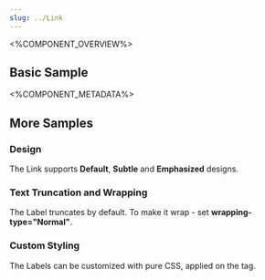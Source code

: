 ```yaml
---
slug: ../Link
---
```



<%COMPONENT_OVERVIEW%>

## Basic Sample
<Basic />

<%COMPONENT_METADATA%>

## More Samples

### Design
The Link supports <b>Default</b>, <b>Subtle</b> and <b>Emphasized</b> designs.

<Design />

### Text Truncation and Wrapping
The Label truncates by default. To make it wrap - set <b>wrapping-type="Normal"</b>.

<TextWrapping />

### Custom Styling
The Labels can be customized with pure CSS, applied on the tag.

<CustomStyling />
